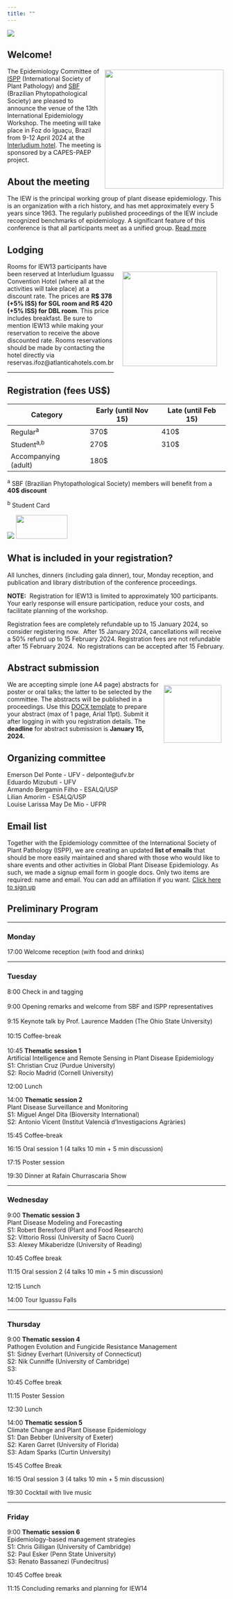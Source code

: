```yaml
---
title: ""
---
```


![](figs/iew13f.png)

## Welcome!

![](figs/logos_apoio.png){style="margin:5px; float: right" width="274"}

The Epidemiology Committee of [ISPP](https://www.isppweb.org/) (International Society of Plant Pathology) and [SBF](http://www.sbfitopatologia.org.br) (Brazilian Phytopathological Society) are pleased to announce the venue of the 13th International Epidemiology Workshop. The meeting will take place in Foz do Iguaçu, Brazil from 9-12 April 2024 at the [Interludium hotel](https://interludiumhotel.com/). The meeting is sponsored by a CAPES-PAEP project.

## About the meeting

The IEW is the principal working group of plant disease epidemiology. This is an organization with a rich history, and has met approximately every 5 years since 1963. The regularly published proceedings of the IEW include recognized benchmarks of epidemiology. A significant feature of this conference is that all participants meet as a unified group. [Read more](about.html)

## Lodging

![](figs/interludium.jpg){style="float: right; margin: 20px" width="218"}Rooms for IEW13 participants have been reserved at Interludium Iguassu Convention Hotel (where all at the activities will take place) at a discount rate. The prices are **R\$ 378 (+5% ISS) for SGL room and R\$ 420 (+5% ISS) for DBL room**. This price includes breakfast. Be sure to mention IEW13 while making your reservation to receive the above discounted rate. Rooms reservations should be made by contacting the hotel directly via reservas.ifoz\@atlanticahotels.com.br

------------------------------------------------------------------------

## Registration (fees US\$)

| Category             | Early (until Nov 15) | Late (until Feb 15) |
|----------------------|----------------------|---------------------|
| Regular^a^           | 370\$                | 410\$               |
| Student^a,b^         | 270\$                | 310\$               |
| Accompanying (adult) | 180\$                |                     |

^a^ SBF (Brazilian Phytopathological Society) members will benefit from a **40\$ discount**

^b^ Student Card

[![](figs/register.png)](https://e3sys.com.br/iew13/) [![](figs/login.png){width="119" height="55"}](hhttps://e3sys.com.br/iew13/access/)

## What is included in your registration?

All lunches, dinners (including gala dinner), tour, Monday reception, and publication and library distribution of the conference proceedings.

**NOTE:**  Registration for IEW13 is limited to approximately 100 participants. Your early response will ensure participation, reduce your costs, and facilitate planning of the workshop.

Registration fees are completely refundable up to 15 January 2024, so consider registering now.  After 15 January 2024, cancellations will receive a 50% refund up to 15 February 2024. Registration fees are not refundable after 15 February 2024.  No registrations can be accepted after 15 February.

## Abstract submission

[![](figs/abstract.png){style="float: right; margin: 10px" width="133"}](https://e3sys.com.br/iew13/access)We are accepting simple (one A4 page) abstracts for poster or oral talks; the latter to be selected by the committee. The abstracts will be published in a proceedings. Use this [DOCX template](sample_abstract_IEW13.docx) to prepare your abstract (max of 1 page, Arial 11pt). Submit it after logging in with you registration details. The **deadline** for abstract submission is **January 15, 2024.**

## Organizing committee

Emerson Del Ponte - UFV - delponte\@ufv.br\
Eduardo Mizubuti - UFV\
Armando Bergamin Filho - ESALQ/USP\
Lilian Amorim - ESALQ/USP\
Louise Larissa May De Mio - UFPR

## Email list

Together with the Epidemiology committee of the International Society of Plant Pathology (ISPP), we are creating an updated **list of emails** that should be more easily maintained and shared with those who would like to share events and other activities in Global Plant Disease Epidemiology. As such, we made a signup email form in google docs. Only two items are required: name and email. You can add an affiliation if you want. [Click here to sign up](https://docs.google.com/forms/d/e/1FAIpQLSeXmc11403Uv4pU5V-LuBvsNa1ljVdDn3r704KdKvqAdFhuTQ/viewform)\

## Preliminary Program

------------------------------------------------------------------------

### Monday

17:00 Welcome reception (with food and drinks)

------------------------------------------------------------------------

### Tuesday

8:00 Check in and tagging\
\
9:00 Opening remarks and welcome from SBF and ISPP representatives\
\
9:15 Keynote talk by Prof. Laurence Madden (The Ohio State University)\
\
10:15 Coffee-break\
\
10:45 **Thematic session 1**\
Artificial Intelligence and Remote Sensing in Plant Disease Epidemiology\
S1: Christian Cruz (Purdue University)\
S2: Rocío Madrid (Cornell University)

12:00 Lunch

14:00 **Thematic session 2** **\
**Plant Disease Surveillance and Monitoring\
S1: Miguel Angel Dita (Bioversity International)\
S2: Antonio Vicent (Institut Valencià d'Investigacions Agràries)

15:45 Coffee-break

16:15 Oral session 1 (4 talks 10 min + 5 min discussion)

17:15 Poster session

19:30 Dinner at Rafain Churrascaria Show

------------------------------------------------------------------------

### Wednesday

9:00 **Thematic session 3**\
Plant Disease Modeling and Forecasting\
S1: Robert Beresford (Plant and Food Research)\
S2: Vittorio Rossi (University of Sacro Cuori)\
S3: Alexey Mikaberidze (University of Reading)

10:45 Coffee break

11:15 Oral session 2 (4 talks 10 min + 5 min discussion)\
\
12:15 Lunch

14:00 Tour Iguassu Falls

------------------------------------------------------------------------

### Thursday

9:00 **Thematic session 4**\
Pathogen Evolution and Fungicide Resistance Management\
S1: Sidney Everhart (University of Connecticut)\
S2: Nik Cunniffe (University of Cambridge)\
S3:

10:45 Coffee break

11:15 Poster Session

12:30 Lunch

14:00 **Thematic session 5**\
Climate Change and Plant Disease Epidemiology\
S1: Dan Bebber (University of Exeter)\
S2: Karen Garret (University of Florida)\
S3: Adam Sparks (Curtin University) 

15:45 Coffee Break

16:15 Oral session 3 (4 talks 10 min + 5 min discussion)

19:30 Cocktail with live music\

------------------------------------------------------------------------

### Friday

9:00 **Thematic session 6**\
Epidemiology-based management strategies\
S1: Chris Gilligan (University of Cambridge)\
S2: Paul Esker (Penn State University)\
S3: Renato Bassanezi (Fundecitrus)

10:45 Coffee break

11:15 Concluding remarks and planning for IEW14 

\
\
